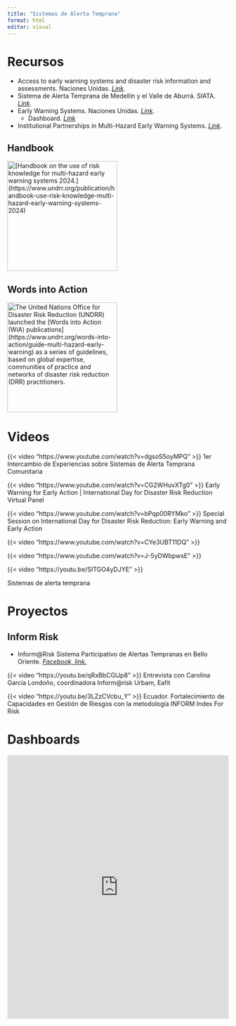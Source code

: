 ```yaml
---
title: "Sistemas de Alerta Temprana"
format: html
editor: visual
---
```


# **Recursos**

-   Access to early warning systems and disaster risk information and assessments. Naciones Unidas. [*Link*](https://www.un.org/en/observances/disaster-reduction-day).
-   Sistema de Alerta Temprana de Medellín y el Valle de Aburrá. SIATA. [*Link*](https://siata.gov.co/siata_nuevo/).
-   Early Warning Systems. Naciones Unidas. [*Link*](https://www.un-spider.org/risks-and-disasters/early-warning-systems#no-back).
    -   Dashboard. [*Link*](https://earlywarningsforall.org/site/early-warnings-all/early-warnings-all-dashboard)
-   Institutional Partnerships in Multi-Hazard Early Warning Systems. [*Link*](https://public.wmo.int/en/programmes/disaster-risk-reduction-programme).

::: panel-tabset
## Handbook

[![\[Handbook on the use of risk knowledge for multi-hazard early warning systems 2024.\](https://www.undrr.org/publication/handbook-use-risk-knowledge-multi-hazard-early-warning-systems-2024)](https://www.undrr.org/sites/default/files/styles/por/public/2024-10/Cover_UNDRR_0.png.jpg?itok=GzyNpWwV){width="250"}](https://www.undrr.org/publication/handbook-use-risk-knowledge-multi-hazard-early-warning-systems-2024)

## Words into Action

[![The United Nations Office for Disaster Risk Reduction (UNDRR) launched the \[Words into Action (WiA) publications\](https://www.undrr.org/words-into-action/guide-multi-hazard-early-warning) as a series of guidelines, based on global expertise, communities of practice and networks of disaster risk reduction (DRR) practitioners.](https://www.undrr.org/sites/default/files/inline-images/Screenshot%202023-06-20%20164850.png){width="250"}](https://www.undrr.org/words-into-action/guide-multi-hazard-early-warning)
:::

# Videos

::: {layout-ncol="2"}
{{< video "https://www.youtube.com/watch?v=dgsoS5oyMPQ" >}} 1er Intercambio de Experiencias sobre Sistemas de Alerta Temprana Comunitaria

{{< video "https://www.youtube.com/watch?v=CG2WHuvXTg0" >}} Early Warning for Early Action \| International Day for Disaster Risk Reduction Virtual Panel

{{< video "https://www.youtube.com/watch?v=bPqp00RYMko" >}} Special Session on International Day for Disaster Risk Reduction: Early Warning and Early Action

{{< video "https://www.youtube.com/watch?v=CYe3UBT11DQ" >}}

{{< video "https://www.youtube.com/watch?v=J-5yDWbpwsE" >}}

{{< video "https://youtu.be/SITGO4yDJYE" >}}

Sistemas de alerta temprana
:::

# Proyectos

## Inform Risk

-   Inform\@Risk Sistema Participativo de Alertas Tempranas en Bello Oriente. [*Facebook, link.*](https://www.facebook.com/watch/?v=658519892678306)

::: {layout-ncol="2"}
{{< video "https://youtu.be/qRxBbCGlJp8" >}} Entrevista con Carolina García Londoño, coordinadora Inform\@risk Urbam, Eafit

{{< video "https://youtu.be/3LZzCVcbu_Y" >}} Ecuador. Fortalecimiento de Capacidades en Gestión de Riesgos con la metodología INFORM Index For Risk
:::

# Dashboards

<iframe title="Data" width="100%" height="600" src="https://app.powerbi.com/view?r=eyJrIjoiOGM1NmJlZmQtNzRhOC00MTZhLThkNWQtMjVlYTk0NDE1MGFhIiwidCI6ImVhYTZiZTU0LTQ2ODctNDBjNC05ODI3LWMwNDRiZDhlOGQzYyIsImMiOjl9&amp;pageName=ReportSectioncddc42cd26d94aa7a1dd" frameborder="0" allowFullScreen="true">

</iframe>